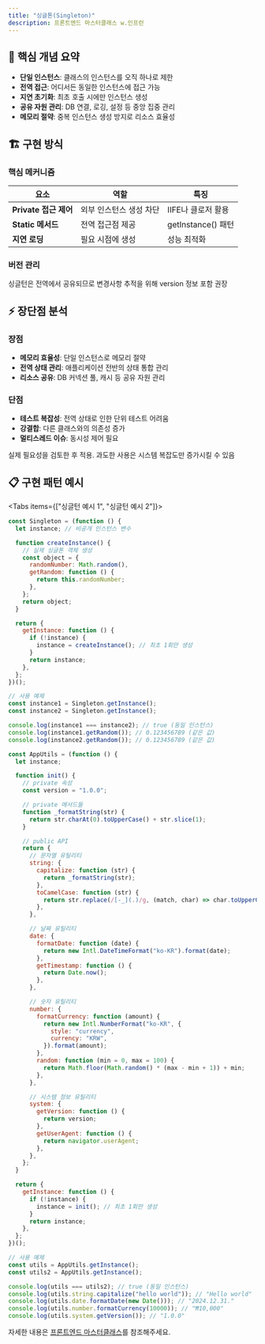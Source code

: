 ```yaml
---
title: "싱글톤(Singleton)"
description: 프론트엔드 마스터클래스 w.인프런
---
```



## 🎯 핵심 개념 요약

- **단일 인스턴스**: 클래스의 인스턴스를 오직 하나로 제한
- **전역 접근**: 어디서든 동일한 인스턴스에 접근 가능
- **지연 초기화**: 최초 호출 시에만 인스턴스 생성
- **공유 자원 관리**: DB 연결, 로깅, 설정 등 중앙 집중 관리
- **메모리 절약**: 중복 인스턴스 생성 방지로 리소스 효율성

## 🏗️ 구현 방식

### 핵심 메커니즘

| 요소                  | 역할                    | 특징               |
| --------------------- | ----------------------- | ------------------ |
| **Private 접근 제어** | 외부 인스턴스 생성 차단 | IIFE나 클로저 활용 |
| **Static 메서드**     | 전역 접근점 제공        | getInstance() 패턴 |
| **지연 로딩**         | 필요 시점에 생성        | 성능 최적화        |

### 버전 관리

<Callout type="info" title="버전 추적의 중요성">
  싱글턴은 전역에서 공유되므로 변경사항 추적을 위해 version 정보 포함 권장
</Callout>

## ⚡ 장단점 분석

### 장점

- **메모리 효율성**: 단일 인스턴스로 메모리 절약
- **전역 상태 관리**: 애플리케이션 전반의 상태 통합 관리
- **리소스 공유**: DB 커넥션 풀, 캐시 등 공유 자원 관리

### 단점

- **테스트 복잡성**: 전역 상태로 인한 단위 테스트 어려움
- **강결합**: 다른 클래스와의 의존성 증가
- **멀티스레드 이슈**: 동시성 제어 필요

<Callout type="warn" title="사용 시 주의사항">
  실제 필요성을 검토한 후 적용. 과도한 사용은 시스템 복잡도만 증가시킬 수 있음
</Callout>

## 📋 구현 패턴 예시

<Tabs items={["싱글턴 예시 1", "싱글턴 예시 2"]}>
  <Tab>

```js
const Singleton = (function () {
  let instance; // 비공개 인스턴스 변수

  function createInstance() {
    // 실제 싱글톤 객체 생성
    const object = {
      randomNumber: Math.random(),
      getRandom: function () {
        return this.randomNumber;
      },
    };
    return object;
  }

  return {
    getInstance: function () {
      if (!instance) {
        instance = createInstance(); // 최초 1회만 생성
      }
      return instance;
    },
  };
})();

// 사용 예제
const instance1 = Singleton.getInstance();
const instance2 = Singleton.getInstance();

console.log(instance1 === instance2); // true (동일 인스턴스)
console.log(instance1.getRandom()); // 0.123456789 (같은 값)
console.log(instance2.getRandom()); // 0.123456789 (같은 값)
```

  </Tab>

  <Tab>

```js
const AppUtils = (function () {
  let instance;

  function init() {
    // private 속성
    const version = "1.0.0";

    // private 메서드들
    function _formatString(str) {
      return str.charAt(0).toUpperCase() + str.slice(1);
    }

    // public API
    return {
      // 문자열 유틸리티
      string: {
        capitalize: function (str) {
          return _formatString(str);
        },
        toCamelCase: function (str) {
          return str.replace(/[-_](.)/g, (match, char) => char.toUpperCase());
        },
      },

      // 날짜 유틸리티
      date: {
        formatDate: function (date) {
          return new Intl.DateTimeFormat("ko-KR").format(date);
        },
        getTimestamp: function () {
          return Date.now();
        },
      },

      // 숫자 유틸리티
      number: {
        formatCurrency: function (amount) {
          return new Intl.NumberFormat("ko-KR", {
            style: "currency",
            currency: "KRW",
          }).format(amount);
        },
        random: function (min = 0, max = 100) {
          return Math.floor(Math.random() * (max - min + 1)) + min;
        },
      },

      // 시스템 정보 유틸리티
      system: {
        getVersion: function () {
          return version;
        },
        getUserAgent: function () {
          return navigator.userAgent;
        },
      },
    };
  }

  return {
    getInstance: function () {
      if (!instance) {
        instance = init(); // 최초 1회만 생성
      }
      return instance;
    },
  };
})();

// 사용 예제
const utils = AppUtils.getInstance();
const utils2 = AppUtils.getInstance();

console.log(utils === utils2); // true (동일 인스턴스)
console.log(utils.string.capitalize("hello world")); // "Hello world"
console.log(utils.date.formatDate(new Date())); // "2024.12.31."
console.log(utils.number.formatCurrency(10000)); // "₩10,000"
console.log(utils.system.getVersion()); // "1.0.0"
```

  </Tab>
</Tabs>

<Callout title="강의 내용을 그대로 옮기지 않고, 제 생각대로 요약하고 정리했습니다.">

자세한 내용은 [프론트엔드 마스터클래스](https://www.inflearn.com/course/%ED%94%84%EB%A1%A0%ED%8A%B8%EC%97%94%EB%93%9C-%EB%A7%88%EC%8A%A4%ED%84%B0%ED%81%B4%EB%9E%98%EC%8A%A4)를 참조해주세요.

</Callout>
